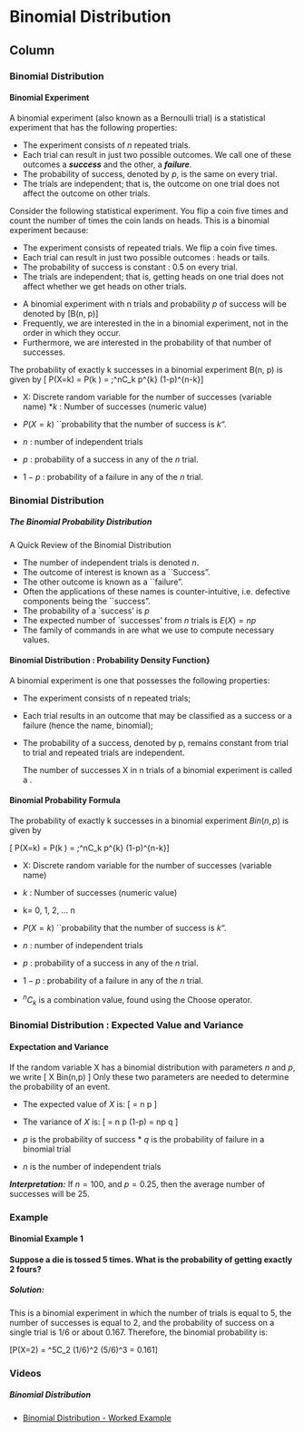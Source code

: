 
Binomial Distribution {data-navmenu="Discrete Distributions"}
=====================================

Column {.tabset}
-------------------------------------------------
### Binomial Distribution


#### Binomial Experiment

A binomial experiment (also known as a Bernoulli trial) is a statistical experiment that has the following properties:

* The experiment consists of $n$ repeated trials.
* Each trial can result in just two possible outcomes. We call one of these outcomes a ***success*** 
and the other, a ***failure***.
* The probability of success, denoted by $p$, is the same on every trial.
* The trials are independent; that is, the outcome on one trial does not affect the outcome on other trials.
<p>

Consider the following statistical experiment. You flip a coin five times and count the number of times the coin lands on heads. This is a binomial experiment because:

* The experiment consists of repeated trials. We flip a coin five times.
* Each trial can result in just two possible outcomes : heads or tails.
* The probability of success is constant : 0.5 on every trial.
* The trials are independent; that is, getting heads on one trial does not affect whether we get heads on other trials.
<p>

* A binomial experiment with n trials and
probability $p$ of success will be denoted by
\[B(n, p)\]
* Frequently, we are interested in the \textbf{\emph{number of successes}} in a binomial experiment, not in the order in which they occur.
* Furthermore, we are interested in the probability of that number of successes.
<p>

The probability of exactly k successes in a binomial experiment B(n, p) is given by
\[ P(X=k) = P(k \mbox{ successes }) = \;^nC_k  \times p^{k} \times (1-p)^{n-k}\]


* X: Discrete random variable for the number of successes (variable name)
*$k$ : Number of successes (numeric value)

* $P(X=k)$ ``probability that the number of success is $k$".

* $n$ : number of independent trials
* $p$ : probability of a success in any of the $n$ trial.
* $1-p$ : probability of a failure in any of the $n$ trial.

### Binomial Distribution

<h5> The Binomial Probability Distribution </h5> 
A Quick Review of the Binomial Distribution

*  The number of independent trials is denoted $n$.
*  The outcome of interest is known as a ``Success".
*  The other outcome is known as a ``failure".  
*  Often the applications of these names is counter-intuitive, i.e. defective components being the ``success".
*  The probability of a `success' is $p$ 
*  The expected number of `successes' from $n$ trials is $E(X) = np$
*  The \texttt{binom} family of commands in \texttt{R} are what we use to compute necessary values.



#### Binomial Distribution : Probability Density Function}
A binomial experiment is one that possesses the following properties:

* The experiment consists of n repeated trials;

* Each trial results in an outcome that may be classified as a success or a failure (hence the name, binomial);

* The probability of a success, denoted by p, remains constant from trial to trial and repeated trials are independent.
<p>
The number of successes X in n trials of a binomial experiment is called a \textbf{\textit{binomial random variable}}.


#### Binomial Probability Formula

The probability of exactly k successes in a binomial experiment $Bin(n, p)$ is given by

\[ P(X=k) = P(k \mbox{ successes in ``n" trails }) = \;^nC_k  \times p^{k} \times (1-p)^{n-k}\]


* X: Discrete random variable for the number of successes (variable name)
* $k$ : Number of successes (numeric value)


*   k= 0, 1, 2, ... n
*    $P(X=k)$ ``probability that the number of success is $k$".

* $n$ : number of independent trials
* $p$ : probability of a success in any of the $n$ trial.
* $1-p$ : probability of a failure in any of the $n$ trial.
* ${^nC_k}$ is a combination value, found using the Choose operator.



### Binomial Distribution : Expected Value and Variance

#### Expectation and Variance
If the random variable X has a binomial distribution with parameters $n$
and $p$, we write
\[ X \sim Bin(n,p) \]
Only these two parameters are needed to determine the probability of an event.




* The expected value of $X$ is: \[\operatorname{E(X)} = n \times p \]
* The variance of $X$ is:
\[\operatorname{Var(X)} = n \times p \times (1-p) = n\times p \times q \]


 
* $p$ is the probability of success * $q$ is the probability of failure in a binomial trial
* $n$ is the number of independent trials 

***Interpretation:***
If $n=100$, and $p=0.25$, then the average number of successes will be 25.


### Example

<h4> Binomial Example 1<h4>
	
Suppose a die is tossed 5 times. What is the probability of getting exactly 2 fours?
	
<h5>Solution:</h5> 
This is a binomial experiment in which the number of trials is equal to 5, the number of successes is equal to 2, and the probability of success on a single trial is 1/6 or about 0.167. Therefore, the binomial probability is:
	
	\[P(X=2) = ^5C_2 \times (1/6)^2 \times (5/6)^3 = 0.161\]


### Videos

<h5> Binomial Distribution </h5>


* <a href="https://youtu.be/dRNSiG2Hzfo/">Binomial Distribution - Worked Example</a>


